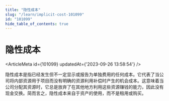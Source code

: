 ```yaml
---
title: "隐性成本"
slug: "/learn/implicit-cost-101099"
id: "101099"
hide_table_of_contents: true
---
```



# 隐性成本

<ArticleMeta id={101099} updatedAt={'2023-09-26 13:58:54'} />
<div className='border-solid border-b border-t-0 my-4 border-[var(--ifm-color-gray-300)]' />

隐性成本是指已经发生但不一定显示或报告为单独费用的任何成本。它代表了当公司将内部资源用于项目而没有明确的资源利用补偿时产生的机会成本。这意味着当公司分配其资源时，它总是放弃了在其他地方利用这些资源赚钱的能力，因此没有现金交换。简而言之，隐性成本来自于资产的使用，而不是租用或购买。
